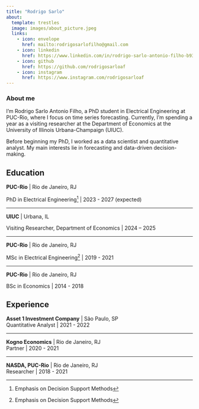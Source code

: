 ```yaml
---
title: "Rodrigo Sarlo"
about:
  template: trestles
  image: images/about_picture.jpeg
  links:
    - icon: envelope
      href: mailto:rodrigosarlofilho@gmail.com
    - icon: linkedin
      href: https://www.linkedin.com/in/rodrigo-sarlo-antonio-filho-b93250144/
    - icon: github
      href: https://github.com/rodrigosarloaf
    - icon: instagram
      href: https://www.instagram.com/rodrigosarloaf
---
```


### About me

I’m Rodrigo Sarlo Antonio Filho, a PhD student in Electrical Engineering at PUC-Rio, where I focus on time series forecasting. Currently, I’m spending a year as a visiting researcher at the Department of Economics at the University of Illinois Urbana-Champaign (UIUC).

Before beginning my PhD, I worked as a data scientist and quantitative analyst. My main interests lie in forecasting and data-driven decision-making.

## Education

**PUC-Rio** \| Rio de Janeiro, RJ

PhD in Electrical Engineering[^1] \| 2023 - 2027 (expected)

[^1]: Emphasis on Decision Support Methods

------------------------------------------------------------------------

**UIUC** \| Urbana, IL

Visiting Researcher, Department of Economics \| 2024 – 2025

------------------------------------------------------------------------

**PUC-Rio** \| Rio de Janeiro, RJ

MSc in Electrical Engineering[^2] \| 2019 - 2021

[^2]: Emphasis on Decision Support Methods

------------------------------------------------------------------------

**PUC-Rio** \| Rio de Janeiro, RJ

BSc in Economics \| 2014 - 2018

## Experience

**Asset 1 Investment Company** \| São Paulo, SP\
Quantitative Analyst \| 2021 - 2022

------------------------------------------------------------------------

**Kogno Economics** \| Rio de Janeiro, RJ\
Partner \| 2020 - 2021

------------------------------------------------------------------------

**NASDA, PUC-Rio** \| Rio de Janeiro, RJ\
Researcher \| 2018 - 2021
